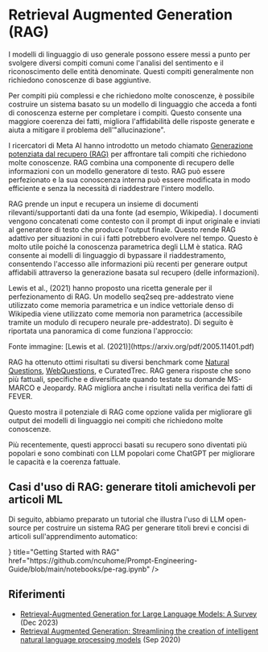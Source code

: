 # Retrieval Augmented Generation (RAG)


I modelli di linguaggio di uso generale possono essere messi a punto per svolgere diversi compiti comuni come l'analisi del sentimento e il riconoscimento delle entità denominate. Questi compiti generalmente non richiedono conoscenze di base aggiuntive.

Per compiti più complessi e che richiedono molte conoscenze, è possibile costruire un sistema basato su un modello di linguaggio che acceda a fonti di conoscenza esterne per completare i compiti. Questo consente una maggiore coerenza dei fatti, migliora l'affidabilità delle risposte generate e aiuta a mitigare il problema dell'"allucinazione".

I ricercatori di Meta AI hanno introdotto un metodo chiamato [Generazione potenziata dal recupero (RAG)](https://ai.facebook.com/blog/retrieval-augmented-generation-streamlining-the-creation-of-intelligent-natural-language-processing-models/) per affrontare tali compiti che richiedono molte conoscenze. RAG combina una componente di recupero delle informazioni con un modello generatore di testo. RAG può essere perfezionato e la sua conoscenza interna può essere modificata in modo efficiente e senza la necessità di riaddestrare l'intero modello.

RAG prende un input e recupera un insieme di documenti rilevanti/supportanti dati da una fonte (ad esempio, Wikipedia). I documenti vengono concatenati come contesto con il prompt di input originale e inviati al generatore di testo che produce l'output finale. Questo rende RAG adattivo per situazioni in cui i fatti potrebbero evolvere nel tempo. Questo è molto utile poiché la conoscenza parametrica degli LLM è statica. RAG consente ai modelli di linguaggio di bypassare il riaddestramento, consentendo l'accesso alle informazioni più recenti per generare output affidabili attraverso la generazione basata sul recupero (delle informazioni).

Lewis et al., (2021) hanno proposto una ricetta generale per il perfezionamento di RAG. Un modello seq2seq pre-addestrato viene utilizzato come memoria parametrica e un indice vettoriale denso di Wikipedia viene utilizzato come memoria non parametrica (accessibile tramite un modulo di recupero neurale pre-addestrato). Di seguito è riportata una panoramica di come funziona l'approccio:

<Screenshot src={RAG} alt="RAG" />
Fonte immagine: [Lewis et al. (2021)](https://arxiv.org/pdf/2005.11401.pdf)

RAG ha ottenuto ottimi risultati su diversi benchmark come [Natural Questions](https://ai.google.com/research/NaturalQuestions), [WebQuestions](https://paperswithcode.com/dataset/webquestions), e CuratedTrec. RAG genera risposte che sono più fattuali, specifiche e diversificate quando testate su domande MS-MARCO e Jeopardy. RAG migliora anche i risultati nella verifica dei fatti di FEVER.

Questo mostra il potenziale di RAG come opzione valida per migliorare gli output dei modelli di linguaggio nei compiti che richiedono molte conoscenze.

Più recentemente, questi approcci basati su recupero sono diventati più popolari e sono combinati con LLM popolari come ChatGPT per migliorare le capacità e la coerenza fattuale.

## Casi d'uso di RAG: generare titoli amichevoli per articoli ML

Di seguito, abbiamo preparato un tutorial che illustra l'uso di LLM open-source per costruire un sistema RAG per generare titoli brevi e concisi di articoli sull'apprendimento automatico:

<Cards>
    <Card
    icon={<CodeIcon />}
    title="Getting Started with RAG"
    href="https://github.com/ncuhome/Prompt-Engineering-Guide/blob/main/notebooks/pe-rag.ipynb"
    />
</Cards>

## Riferimenti

- [Retrieval-Augmented Generation for Large Language Models: A Survey](https://arxiv.org/abs/2312.10997) (Dec 2023)
- [Retrieval Augmented Generation: Streamlining the creation of intelligent natural language processing models](https://ai.meta.com/blog/retrieval-augmented-generation-streamlining-the-creation-of-intelligent-natural-language-processing-models/) (Sep 2020)
